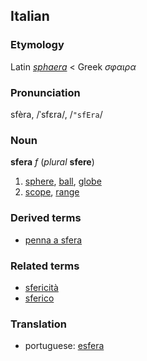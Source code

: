 ==Italian==
===Etymology===
Latin ''[[sphaera]]'' < Greek ''σφαιρα''
===Pronunciation===
sfèra, /ˈsfɛra/, /<tt>"sfEra</tt>/
===Noun===
'''sfera''' ''f'' (''plural'' '''sfere''')

# [[sphere]], [[ball]], [[globe]]
# [[scope]], [[range]]

===Derived terms===
*[[penna a sfera]]

===Related terms===
*[[sfericità]]
*[[sferico]]

===Translation===

* portuguese: [[esfera]]